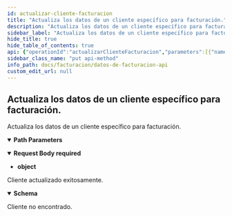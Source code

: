 ```yaml
---
id: actualizar-cliente-facturacion
title: "Actualiza los datos de un cliente específico para facturación."
description: "Actualiza los datos de un cliente específico para facturación."
sidebar_label: "Actualiza los datos de un cliente específico para facturación."
hide_title: true
hide_table_of_contents: true
api: {"operationId":"actualizarClienteFacturacion","parameters":[{"name":"id","in":"path","description":"Identificador del cliente a actualizar.","required":true,"schema":{"type":"integer","minimum":1}}],"requestBody":{"required":true,"content":{"application/json":{"schema":{"type":"object","title":"NuevoClienteFacturacion"}}}},"responses":{"200":{"description":"Cliente actualizado exitosamente.","content":{"application/json":{"schema":{"type":"object","properties":{"id":{"type":"integer"},"nombre":{"type":"string"},"cuit":{"type":"string"}},"required":["id","nombre","cuit"],"title":"ClienteFacturacion"}}}},"404":{"description":"Cliente no encontrado."}},"description":"Actualiza los datos de un cliente específico para facturación.","method":"put","path":"/facturacion/clientes/{id}","servers":[{"url":"https://api-datos-facturacion-v2-equipo-almacenes-test.apps.ocptest.andreani.com.ar"}],"jsonRequestBodyExample":{},"info":{"title":"Datos de Facturación API","version":"1.0.0","description":"Microservicio para gestionar los datos de facturación de los clientes."},"postman":{"name":"Actualiza los datos de un cliente específico para facturación.","description":{"type":"text/plain"},"url":{"path":["facturacion","clientes",":id"],"host":["{{baseUrl}}"],"query":[],"variable":[{"disabled":false,"description":{"content":"(Required) Identificador del cliente a actualizar.","type":"text/plain"},"type":"any","value":"","key":"id"}]},"header":[{"key":"Content-Type","value":"application/json"},{"key":"Accept","value":"application/json"}],"method":"PUT","body":{"mode":"raw","raw":"\"\"","options":{"raw":{"language":"json"}}}}}
sidebar_class_name: "put api-method"
info_path: docs/facturacion/datos-de-facturacion-api
custom_edit_url: null
---
```



## Actualiza los datos de un cliente específico para facturación.



Actualiza los datos de un cliente específico para facturación.

<details style={{"marginBottom":"1rem"}} data-collapsed={false} open={true}><summary style={{}}><strong>Path Parameters</strong></summary><div><ul><ParamsItem className={"paramsItem"} param={{"name":"id","in":"path","description":"Identificador del cliente a actualizar.","required":true,"schema":{"type":"integer","minimum":1}}}></ParamsItem></ul></div></details><MimeTabs><TabItem label={"application/json"} value={"application/json-schema"}><details style={{}} data-collapsed={false} open={true}><summary style={{"textAlign":"left"}}><strong>Request Body</strong><strong style={{"fontSize":"var(--ifm-code-font-size)","color":"var(--openapi-required)"}}> required</strong></summary><div style={{"textAlign":"left","marginLeft":"1rem"}}></div><ul style={{"marginLeft":"1rem"}}><li><div><strong>object</strong></div></li></ul></details></TabItem></MimeTabs><div><ApiTabs><TabItem label={"200"} value={"200"}><div>

Cliente actualizado exitosamente.

</div><div><MimeTabs schemaType={"response"}><TabItem label={"application/json"} value={"application/json"}><SchemaTabs><TabItem label={"Schema"} value={"Schema"}><details style={{}} data-collapsed={false} open={true}><summary style={{"textAlign":"left"}}><strong>Schema</strong></summary><div style={{"textAlign":"left","marginLeft":"1rem"}}></div><ul style={{"marginLeft":"1rem"}}><SchemaItem collapsible={false} name={"id"} required={true} schemaName={"integer"} qualifierMessage={undefined} schema={{"type":"integer"}}></SchemaItem><SchemaItem collapsible={false} name={"nombre"} required={true} schemaName={"string"} qualifierMessage={undefined} schema={{"type":"string"}}></SchemaItem><SchemaItem collapsible={false} name={"cuit"} required={true} schemaName={"string"} qualifierMessage={undefined} schema={{"type":"string"}}></SchemaItem></ul></details></TabItem><TabItem label={"Example (from schema)"} value={"Example (from schema)"}><ResponseSamples responseExample={"{\n  \"id\": 0,\n  \"nombre\": \"string\",\n  \"cuit\": \"string\"\n}"} language={"json"}></ResponseSamples></TabItem></SchemaTabs></TabItem></MimeTabs></div></TabItem><TabItem label={"404"} value={"404"}><div>

Cliente no encontrado.

</div><div></div></TabItem></ApiTabs></div>
      